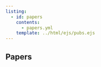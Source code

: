 ```yaml
---
listing:
  - id: papers
    contents:
      - papers.yml
    template: ../html/ejs/pubs.ejs
---
```


## Papers

::: {#papers}
:::